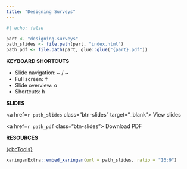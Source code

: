 ```yaml
---
title: "Designing Surveys"
---
```


```r
#| echo: false

part <- "designing-surveys"
path_slides <- file.path(part, "index.html")
path_pdf <- file.path(part, glue::glue("{part}.pdf"))
```

::: {.grid}

::: {.g-col-3}

**KEYBOARD SHORTCUTS**

- Slide navigation: <kbd>←</kbd> / <kbd>→</kbd>
- Full screen: <kbd>f</kbd>
- Slide overview: <kbd>o</kbd>
- Shortcuts: <kbd>h</kbd>

:::

::: {.g-col-3}

::: {.class-buttons}

**SLIDES**

<a href=`r path_slides` class="btn-slides" target="_blank"><i class="fas fa-external-link-alt"></i> View slides</a>

<a href=`r path_pdf` class="btn-slides"><i class="fas fa-file-pdf"></i> Download PDF</a>

:::

:::

::: {.g-col-3}

::: {.class-buttons}

**RESOURCES**

<a href="https://jhelvy.github.io/cbcTools/" class="btn-notes"><i class="fas fa-external-link-alt"></i> {cbcTools}</a>

:::

:::

:::

```r
xaringanExtra::embed_xaringan(url = path_slides, ratio = "16:9")
```
